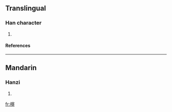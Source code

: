 ==Translingual==
===Han character===
{{Han char|rn=75|rad=木|as=11|sn=15|four=|canj=木十大口 (DJKR)}}
# {{defn|Han|sort=木11}}
====References====
{{Han ref|kx=0546.270|dkj=15355|dj=0934.250|hdz=21284.110|uh=69E3|ud=27107}}

----
==Mandarin==
===Hanzi===
{{cmn-hanzi|pin=[[qǐ]] ([[qi3]])|wg=ch'i<sup>3</sup>}}
# {{defn|Mandarin}}

[[fr:槣]]
